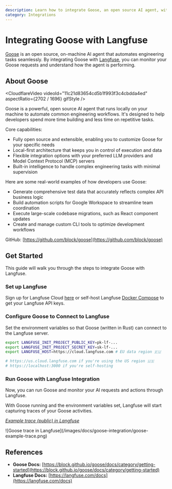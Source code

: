 ```yaml
---
description: Learn how to integrate Goose, an open source AI agent, with Langfuse for enhanced monitoring and automation of engineering tasks.
category: Integrations
---
```


# Integrating Goose with Langfuse

[Goose](https://github.com/block/goose) is an open source, on-machine AI agent that automates engineering tasks seamlessly. By integrating Goose with [Langfuse](https://langfuse.com), you can monitor your Goose requests and understand how the agent is performing.

## About Goose

<CloudflareVideo
  videoId="11c21d83654cd5b1f993f3c4cbdda4ed"
  aspectRatio={2702 / 1696}
  gifStyle
/>

Goose is a powerful, open source AI agent that runs locally on your machine to automate common engineering workflows. It's designed to help developers spend more time building and less time on repetitive tasks.

Core capabilities:

- Fully open source and extensible, enabling you to customize Goose for your specific needs
- Local-first architecture that keeps you in control of execution and data
- Flexible integration options with your preferred LLM providers and Model Context Protocol (MCP) servers
- Built-in intelligence to handle complex engineering tasks with minimal supervision

Here are some real-world examples of how developers use Goose:

- Generate comprehensive test data that accurately reflects complex API business logic
- Build automation scripts for Google Workspace to streamline team coordination
- Execute large-scale codebase migrations, such as React component updates
- Create and manage custom CLI tools to optimize development workflows

GitHub: [https://github.com/block/goose](https://github.com/block/goose)

## Get Started

This guide will walk you through the steps to integrate Goose with Langfuse.

<Steps>

### Set up Langfuse

Sign up for Langfuse Cloud [here](https://cloud.langfuse.com) or self-host Langfuse [Docker Compose](https://langfuse.com/self-hosting/local) to get your Langfuse API keys.

### Configure Goose to Connect to Langfuse

Set the environment variables so that Goose (written in Rust) can connect to the Langfuse server.

```bash
export LANGFUSE_INIT_PROJECT_PUBLIC_KEY=pk-lf-...
export LANGFUSE_INIT_PROJECT_SECRET_KEY=sk-lf-...
export LANGFUSE_HOST=https://cloud.langfuse.com # EU data region 🇪🇺

# https://us.cloud.langfuse.com if you're using the US region 🇺🇸
# https://localhost:3000 if you're self-hosting
```

### Run Goose with Langfuse Integration

Now, you can run Goose and monitor your AI requests and actions through Langfuse.

With Goose running and the environment variables set, Langfuse will start capturing traces of your Goose activities.

_[Example trace (public) in Langfuse](https://cloud.langfuse.com/project/cloramnkj0002jz088vzn1ja4/traces/cea4ed38-0c44-4b0a-8c20-4b0b6b9e8d73?timestamp=2025-01-31T15%3A52%3A30.362Z&observation=7c8e5807-3c29-4c28-9c6f-7d7427be401f)_

<Frame border fullWidth>
  ![Goose trace in
  Langfuse](/images/docs/goose-integration/goose-example-trace.png)
</Frame>

</Steps>

## References

- **Goose Docs:** [https://block.github.io/goose/docs/category/getting-started](https://block.github.io/goose/docs/category/getting-started)
- **Langfuse Docs:** [https://langfuse.com/docs](https://langfuse.com/docs)
